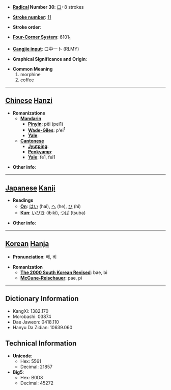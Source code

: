 * '''[[Wiktionary:Chinese radical index| Radical]] Number 30''': [[Wiktionary:Chinese radical index 口|口]]+8 strokes

* '''[[Wiktionary:Chinese total strokes index|Stroke number]]''': [[Wiktionary:Chinese total strokes index 11|11]]

* '''Stroke order''': 

* '''[[Wiktionary:Chinese four corner index|Four-Corner System]]''': 6101<sub>1</sub>

* '''[[Wiktionary:Chinese Cangjie index|Cangjie input]]''': 口中一卜 (RLMY)

* '''Graphical Significance and Origin''': 

* '''Common Meaning'''
*#morphine
*# coffee


----

== [[Chinese]] [[Hanzi]] ==

* '''Romanizations'''
** '''[[Mandarin]]'''
*** '''[[Pinyin]]''': pēi (pei1)
*** '''[[Wade-Giles]]''': p'ei<sup>1</sup>
*** '''[[Yale]]''': 
** '''[[Cantonese]]'''
*** '''[[Jyutping]]''':
*** '''[[Penkyamp]]''': 
*** '''[[Yale]]''': fe1, fei1

* '''Other info''': 

----

== [[Japanese]] [[Kanji]] ==

* '''Readings'''
** '''[[On]]''': [[はい]] (hai), [[へ]] (he), [[ひ]] (hi)
** '''[[Kun]]''': [[いびき]] (ibiki), [[つば]] (tsuba)

* '''Other info''':  

----

== [[Korean]] [[Hanja]] ==

* '''Pronunciation''': 배, 비

* '''Romanization'''
** '''[[The 2000 South Korean Revised Romanization|The 2000 South Korean Revised]]''': bae, bi
** '''[[McCune-Reischauer]]''': pae, pi

----

== Dictionary Information ==

* KangXi: 1382.170
* Morobashi: 03874
* Dae Jaweon: 0418.110
* Hanyu Da Zidian: 10639.060

== Technical Information ==

* '''Unicode''':
** Hex: 5561
** Decimal: 21857
* '''Big5''':
** Hex: B0D8
** Decimal: 45272